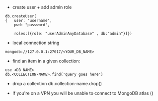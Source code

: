 


* create user + add admin role 
```
db.createUser(
{	user: "username",
	pwd: "password",

	roles:[{role: "userAdminAnyDatabase" , db:"admin"}]})
  ```



* local connection string 
```
mongodb://127.0.0.1:27017/<YOUR_DB_NAME> 
```

* find an item in a given collection: 
```
use <DB_NAME>
db.<COLLECTION-NAME>.find('query goes here')

```


* drop a collection 
db.collection-name.drop() 


* If you're on a VPN you will be unable to connect to MongoDB atlas ()